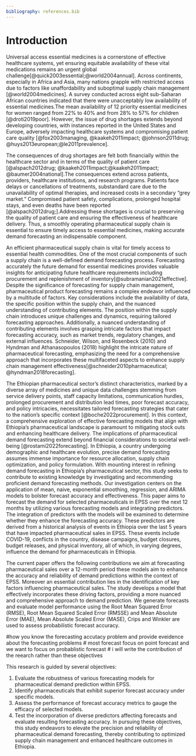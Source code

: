 ```yaml
---
bibliography: references.bib
---
```

# Introduction {#sec-intro}

Universal access  essential medicines is a cornerstone of effective healthcare systems, yet ensuring equitable availability of these vital medications remains an urgent global challenge[@quick2003essential;@world2004annual]. Across continents, especially in Africa and Asia, many nations grapple with restricted access due to factors like unaffordability and suboptimal supply chain management [@world2004medicines]. A survey conducted across eight sub-Saharan African countries indicated that there were  unacceptably low availability of essential medicines.The mean availability of 12 priority essential medicines for women ranged from 22% to 40% and from 28% to 57% for children [@droti2019poor]. However, the issue of drug shortages extends beyond developing countries, with instances reported in the United States and Europe, adversely impacting healthcare systems and compromising patient care quality [@fox2003managing, @kaakeh2011impact; @johnson2011drug; @huys2013european;@le2011prevalence].

The consequences of drug shortages are felt both financially within the healthcare sector and in terms of the quality of patient care [@alspach2012drug; @kaakeh2011impact;@kaakeh2011impact; @baumer2004national].The consequences extend across patients, providers, healthcare institutions, and research programs. Patients face delays or cancellations of treatments, substandard care due to the unavailability of optimal therapies, and increased costs in a secondary "grey market." Compromised patient safety, complications, prolonged hospital stays, and even deaths have been reported [@alspach2012drug;].Addressing these shortages is crucial to preserving the quality of patient care and ensuring the effectiveness of healthcare delivery. Thus, a smoothly operating pharmaceutical supply chain is essential to ensure timely access to essential medicines, making accurate demand forecasting an indispensable component.

An efficient pharmaceutical supply chain is vital for timely access to essential health commodities. One of the most crucial components of such a supply chain is a well-defined demand forecasting process. Forecasting accurately the future demand for essential medicines provides valuable insights for anticipating future healthcare requirements including procurement and replenishment of inventory[@subramanian2021effective]. Despite the significance of forecasting for supply chain management, pharmaceutical product forecasting remains a complex endeavor influenced by a multitude of factors. Key considerations include the availability of data, the specific position within the supply chain, and the nuanced understanding of contributing elements. The position within the supply chain introduces unique challenges and dynamics, requiring tailored forecasting approaches. Additionally, a nuanced understanding of contributing elements involves grasping intricate factors that impact forecasting accuracy, such as market trends, regulatory changes, and external influences. Schneider, Wilson, and Rosenbeck (2010) and Hyndman and Athanasopoulos (2018) highlight the intricate nature of pharmaceutical forecasting, emphasizing the need for a comprehensive approach that incorporates these multifaceted aspects to enhance supply chain management effectiveness[@schneider2010pharmaceutical; @hyndman2018forecasting].


The Ethiopian pharmaceutical sector's distinct characteristics, marked by a diverse array of medicines and unique data challenges stemming from service delivery points, staff capacity limitations, communication hurdles, prolonged procurement and distribution lead times, poor forecast accuracy, and policy intricacies, necessitates tailored forecasting strategies that cater to the nation's specific context [@boche2022procurement]. In this context, a comprehensive exploration of effective forecasting models that align with Ethiopia's pharmaceutical landscape is paramount to mitigating stock outs and enhancing healthcare delivery. The implications of pharmaceutical demand forecasting extend beyond financial considerations to societal well-being [@rostami2022forecasting]. In Ethiopia, a country undergoing demographic and healthcare evolution, precise demand forecasting assumes immense importance for resource allocation, supply chain optimization, and policy formulation. With mounting interest in refining demand forecasting in Ethiopia's pharmaceutical sector, this study seeks to contribute to existing knowledge by investigating and recommending proficient demand forecasting methods. Our investigation centers on the application of mean, naive, exponential smoothing, regression, and ARIMA models to bolster forecast accuracy and effectiveness. This paper aims to forecast the demand for selected pharmaceuticals in EPSS over the next 12 months by utilizing various forecasting models and integrating predictors. The integration of predictors with the models will be examined to determine whether they enhance the forecasting accuracy. These predictors are derived from a historical analysis of events in Ethiopia over the last 5 years that have impacted pharmaceutical sales in EPSS. These events include COVID-19, conflicts in the country, disease campaigns, budget closures, budget releases, and physical inventory, all of which, in varying degrees, influence the demand for pharmaceuticals in Ethiopia.


The current paper offers the following contributions we aim at forecasting pharmaceutical sales over a 12-month period these models aim to enhance the accuracy and reliability of demand predictions within the context of EPSS. Moreover an essential contribution lies in the identification of key factors influencing pharmaceutical sales. The study develops a model that effectively incorporates these driving factors, providing a more nuanced and comprehensive approach to demand prediction. We generate forecasts and evaluate model performance using the Root Mean Squared Error (RMSE), Root Mean Squared Scaled Error (RMSSE) and Mean Absolute Error (MAE), Mean Absolute Scaled Error (MASE), Crips and Winkler are used to assess probabilistic forecast accuracy. 


#how you know the forecasting accutacy problem and provide eveidence about the forecasting problems 
# most forecast focus on point forecast and we want to focus on probablistic forecast
# i will write the contribution of the reearch rather than these objectives 

This research is guided by several objectives:

1. Evaluate the robustness of various forecasting models for pharmaceutical demand prediction within EPSS.
2. Identify pharmaceuticals that exhibit superior forecast accuracy under specific models.
3. Assess the performance of forecast accuracy metrics to gauge the efficacy of selected models.
4. Test the incorporation of diverse predictors affecting forecasts and evaluate resulting forecasting accuracy.
In pursuing these objectives, this study endeavors to elevate the precision and reliability of pharmaceutical demand forecasting, thereby contributing to optimized supply chain management and enhanced healthcare outcomes in Ethiopia.



